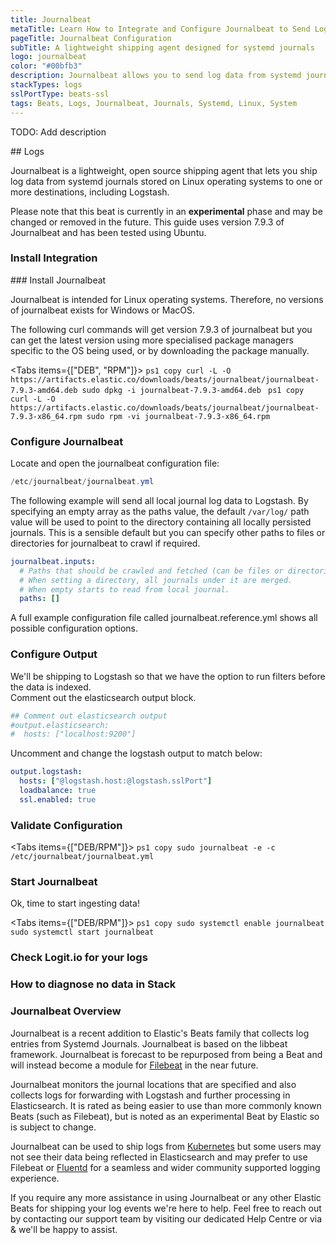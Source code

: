 ```yaml
---
title: Journalbeat
metaTitle: Learn How to Integrate and Configure Journalbeat to Send Logs
pageTitle: Journalbeat Configuration
subTitle: A lightweight shipping agent designed for systemd journals
logo: journalbeat
color: "#00bfb3"
description: Journalbeat allows you to send log data from systemd journals stored on Linux operating systems to your ELK stacks.  
stackTypes: logs
sslPortType: beats-ssl
tags: Beats, Logs, Journalbeat, Journals, Systemd, Linux, System
---
```


TODO: Add description

<Steps>
  ## Logs

  Journalbeat is a lightweight, open source shipping agent that lets you ship log data from systemd journals stored on Linux operating systems to one or more destinations, including Logstash.

  Please note that this beat is currently in an **experimental** phase and may be changed or removed in the future. This guide uses version 7.9.3 of Journalbeat and has been tested using Ubuntu.
  
  ### Install Integration
  <InstallIntegration/>
  ### Install Journalbeat

  Journalbeat is intended for Linux operating systems. Therefore, no versions of journalbeat exists for Windows or MacOS.

  The following curl commands will get version 7.9.3 of journalbeat but you can get the latest version using more 
  specialised package managers specific to the OS being used, or by downloading the package manually.

  <Tabs items={["DEB", "RPM"]}>
  <Tab>
    ```ps1 copy
    curl -L -O https://artifacts.elastic.co/downloads/beats/journalbeat/journalbeat-7.9.3-amd64.deb
    sudo dpkg -i journalbeat-7.9.3-amd64.deb
    ```
  </Tab>
  <Tab>
    ```ps1 copy
    curl -L -O https://artifacts.elastic.co/downloads/beats/journalbeat/journalbeat-7.9.3-x86_64.rpm
    sudo rpm -vi journalbeat-7.9.3-x86_64.rpm
    ```
  </Tab>
</Tabs>

### Configure Journalbeat

Locate and open the journalbeat configuration file:
        
```ps1 copy
/etc/journalbeat/journalbeat.yml
```

The following example will send all local journal log data to Logstash. By specifying an empty array as the paths value, the default `/var/log/` 
path value will be used to point to the directory containing all locally persisted journals. This is a sensible default but you can specify 
other paths to files or directories for journalbeat to crawl if required.

```yaml copy
journalbeat.inputs:
  # Paths that should be crawled and fetched (can be files or directories).
  # When setting a directory, all journals under it are merged.
  # When empty starts to read from local journal.
  paths: []
```

<Callout type="info">
    A full example configuration file called journalbeat.reference.yml shows all possible configuration options.
</Callout>

### Configure Output

We'll be shipping to Logstash so that we have the option to run filters before the data is indexed.  
Comment out the elasticsearch output block.

```yaml copy
## Comment out elasticsearch output
#output.elasticsearch:
#  hosts: ["localhost:9200"]
```

Uncomment and change the logstash output to match below:

```yaml copy showLineNumbers /@logstash.host/ /@logstash.sslPort/
output.logstash:
  hosts: ["@logstash.host:@logstash.sslPort"]
  loadbalance: true
  ssl.enabled: true
```

### Validate Configuration

<Tabs items={["DEB/RPM"]}>
  <Tab>
    ```ps1 copy
    sudo journalbeat -e -c /etc/journalbeat/journalbeat.yml
    ```
  </Tab>
</Tabs>

### Start Journalbeat

Ok, time to start ingesting data!

<Tabs items={["DEB/RPM"]}>
  <Tab>
    ```ps1 copy
    sudo systemctl enable journalbeat
    sudo systemctl start journalbeat
    ```
  </Tab>
</Tabs>

### Check Logit.io for your logs
<LaunchStack utmMedium="logs" utmCampaign="journalbeat" source="journalbeat" />

### How to diagnose no data in Stack

<DiagnoseNoData />

</Steps>

### Journalbeat Overview

Journalbeat is a recent addition to Elastic's Beats family that collects log entries from Systemd Journals. Journalbeat is based on the libbeat 
framework. Journalbeat is forecast to be repurposed from being a Beat and will instead become a module for 
[Filebeat](/integrations/log-management/shippers/filebeat) in the near future.

Journalbeat monitors the journal locations that are specified and also collects logs for forwarding with Logstash and further processing in 
Elasticsearch. It is rated as being easier to use than more commonly known Beats (such as Filebeat), but is noted as an experimental Beat by Elastic 
so is subject to change.

Journalbeat can be used to ship logs from [Kubernetes](/integrations/log-management/containerisation/kubernetes) but some users may not see their data being 
reflected in Elasticsearch and may prefer to use Filebeat or [Fluentd](/integrations/log-management/shippers/fluentd) for a seamless and wider community 
supported logging experience.

If you require any more assistance in using Journalbeat or any other Elastic Beats for shipping your log events we're here to help. Feel free to reach 
out by contacting our support team by visiting our dedicated Help Centre or via <IntercomButton text="live chat" /> & we'll be happy to assist.
